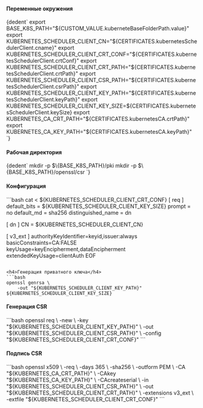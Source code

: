 

<h4>Переменные окружения</h4>
<CodeBlock language="bash">
    {dedent`
        export BASE_K8S_PATH="${CUSTOM_VALUE.kuberneteBaseFolderPath.value}"
        export KUBERNETES_SCHEDULER_CLIENT_CN="${CERTIFICATES.kubernetesSchedulerClient.cname}"
        export KUBERNETES_SCHEDULER_CLIENT_CRT_CONF="${CERTIFICATES.kubernetesSchedulerClient.crtConf}"
        export KUBERNETES_SCHEDULER_CLIENT_CRT_PATH="${CERTIFICATES.kubernetesSchedulerClient.crtPath}"
        export KUBERNETES_SCHEDULER_CLIENT_CSR_PATH="${CERTIFICATES.kubernetesSchedulerClient.csrPath}"
        export KUBERNETES_SCHEDULER_CLIENT_KEY_PATH="${CERTIFICATES.kubernetesSchedulerClient.keyPath}"
        export KUBERNETES_SCHEDULER_CLIENT_KEY_SIZE=${CERTIFICATES.kubernetesSchedulerClient.keySize}
        export KUBERNETES_CA_CRT_PATH="${CERTIFICATES.kubernetesCA.crtPath}"
        export KUBERNETES_CA_KEY_PATH="${CERTIFICATES.kubernetesCA.keyPath}"
    `}
</CodeBlock>

<h4>Рабочая директория</h4>
<CodeBlock language="bash">
    {dedent`
        mkdir -p $\{BASE_K8S_PATH}/pki
        mkdir -p $\{BASE_K8S_PATH}/openssl/csr
    `}
</CodeBlock>

<h4>Конфигурация</h4>
```bash
cat <<EOF > ${KUBERNETES_SCHEDULER_CLIENT_CRT_CONF}
[ req ]
default_bits        = ${KUBERNETES_SCHEDULER_CLIENT_KEY_SIZE}
prompt              = no
default_md          = sha256
distinguished_name  = dn

[ dn ]
CN = ${KUBERNETES_SCHEDULER_CLIENT_CN}

[ v3_ext ]
authorityKeyIdentifier=keyid,issuer:always
basicConstraints=CA:FALSE
keyUsage=keyEncipherment,dataEncipherment
extendedKeyUsage=clientAuth
EOF
```

<h4>Генерация приватного ключа</h4>
```bash
openssl genrsa \
    -out "${KUBERNETES_SCHEDULER_CLIENT_KEY_PATH}" ${KUBERNETES_SCHEDULER_CLIENT_KEY_SIZE}
```

<h4>Генерация CSR</h4>
```bash
openssl req \
    -new \
    -key "${KUBERNETES_SCHEDULER_CLIENT_KEY_PATH}" \
    -out "${KUBERNETES_SCHEDULER_CLIENT_CSR_PATH}" \
    -config "${KUBERNETES_SCHEDULER_CLIENT_CRT_CONF}"
```

<h4>Подпись CSR</h4>
```bash
openssl x509 \
    -req \
    -days 365 \
    -sha256 \
    -outform PEM \
    -CA "${KUBERNETES_CA_CRT_PATH}" \
    -CAkey "${KUBERNETES_CA_KEY_PATH}" \
    -CAcreateserial \
    -in "${KUBERNETES_SCHEDULER_CLIENT_CSR_PATH}" \
    -out "${KUBERNETES_SCHEDULER_CLIENT_CRT_PATH}" \
    -extensions v3_ext \
    -extfile "${KUBERNETES_SCHEDULER_CLIENT_CRT_CONF}"
```
